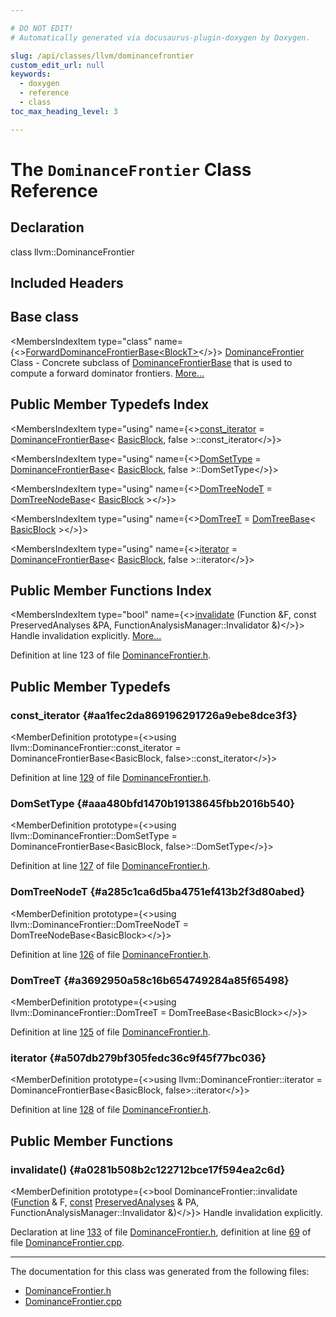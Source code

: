 ```yaml
---

# DO NOT EDIT!
# Automatically generated via docusaurus-plugin-doxygen by Doxygen.

slug: /api/classes/llvm/dominancefrontier
custom_edit_url: null
keywords:
  - doxygen
  - reference
  - class
toc_max_heading_level: 3

---
```





# The `DominanceFrontier` Class Reference

<DoxygenPage pluginConfig={pluginConfig}>



## Declaration

<CodeBlock>class llvm::DominanceFrontier</CodeBlock>

## Included Headers

<IncludesList>
<IncludesListItem
  filePath="llvm/Analysis/DominanceFrontier.h"
  permalink="/docs/api/files/include/include/llvm/include/llvm/analysis/dominancefrontier-h"
  isLocal="true" />
</IncludesList>

## Base class

<MembersIndex>

<MembersIndexItem
  type="class"
  name={<><a href="/docs/api/classes/llvm/forwarddominancefrontierbase">ForwardDominanceFrontierBase&lt;BlockT&gt;</a></>}>
<a href="/docs/api/classes/llvm/dominancefrontier">DominanceFrontier</a> Class - Concrete subclass of <a href="/docs/api/classes/llvm/dominancefrontierbase">DominanceFrontierBase</a> that is used to compute a forward dominator frontiers. <a href="/docs/api/classes/llvm/forwarddominancefrontierbase/#details">More...</a>
</MembersIndexItem>

</MembersIndex>

## Public Member Typedefs Index

<MembersIndex>

<MembersIndexItem
  type="using"
  name={<><a href="#aa1fec2da869196291726a9ebe8dce3f3">const&#95;iterator</a> = <a href="/docs/api/classes/llvm/dominancefrontierbase">DominanceFrontierBase</a>&lt; <a href="/docs/api/classes/llvm/basicblock">BasicBlock</a>, false &gt;::const&#95;iterator</>}>
</MembersIndexItem>

<MembersIndexItem
  type="using"
  name={<><a href="#aaa480bfd1470b19138645fbb2016b540">DomSetType</a> = <a href="/docs/api/classes/llvm/dominancefrontierbase">DominanceFrontierBase</a>&lt; <a href="/docs/api/classes/llvm/basicblock">BasicBlock</a>, false &gt;::DomSetType</>}>
</MembersIndexItem>

<MembersIndexItem
  type="using"
  name={<><a href="#a285c1ca6d5ba4751ef413b2f3d80abed">DomTreeNodeT</a> = <a href="/docs/api/classes/llvm/domtreenodebase">DomTreeNodeBase</a>&lt; <a href="/docs/api/classes/llvm/basicblock">BasicBlock</a> &gt;</>}>
</MembersIndexItem>

<MembersIndexItem
  type="using"
  name={<><a href="#a3692950a58c16b654749284a85f65498">DomTreeT</a> = <a href="/docs/api/namespaces/llvm/#a763915fd0a536cc2d1ebe99595e3eeaf">DomTreeBase</a>&lt; <a href="/docs/api/classes/llvm/basicblock">BasicBlock</a> &gt;</>}>
</MembersIndexItem>

<MembersIndexItem
  type="using"
  name={<><a href="#a507db279bf305fedc36c9f45f77bc036">iterator</a> = <a href="/docs/api/classes/llvm/dominancefrontierbase">DominanceFrontierBase</a>&lt; <a href="/docs/api/classes/llvm/basicblock">BasicBlock</a>, false &gt;::iterator</>}>
</MembersIndexItem>

</MembersIndex>

## Public Member Functions Index

<MembersIndex>

<MembersIndexItem
  type="bool"
  name={<><a href="#a0281b508b2c122712bce17f594ea2c6d">invalidate</a> (Function &amp;F, const PreservedAnalyses &amp;PA, FunctionAnalysisManager::Invalidator &amp;)</>}>
Handle invalidation explicitly. <a href="#a0281b508b2c122712bce17f594ea2c6d">More...</a>
</MembersIndexItem>

</MembersIndex>


Definition at line 123 of file <a href="/docs/api/files/include/include/llvm/include/llvm/analysis/dominancefrontier-h">DominanceFrontier.h</a>.

<SectionDefinition>

## Public Member Typedefs

### const&#95;iterator {#aa1fec2da869196291726a9ebe8dce3f3}

<MemberDefinition
  prototype={<>using llvm::DominanceFrontier::const&#95;iterator = 
      DominanceFrontierBase&lt;BasicBlock, false&gt;::const&#95;iterator</>}>

Definition at line <a href="/docs/api/files/include/include/llvm/include/llvm/analysis/dominancefrontier-h/#l00129">129</a> of file <a href="/docs/api/files/include/include/llvm/include/llvm/analysis/dominancefrontier-h">DominanceFrontier.h</a>.
</MemberDefinition>

### DomSetType {#aaa480bfd1470b19138645fbb2016b540}

<MemberDefinition
  prototype={<>using llvm::DominanceFrontier::DomSetType =  DominanceFrontierBase&lt;BasicBlock, false&gt;::DomSetType</>}>

Definition at line <a href="/docs/api/files/include/include/llvm/include/llvm/analysis/dominancefrontier-h/#l00127">127</a> of file <a href="/docs/api/files/include/include/llvm/include/llvm/analysis/dominancefrontier-h">DominanceFrontier.h</a>.
</MemberDefinition>

### DomTreeNodeT {#a285c1ca6d5ba4751ef413b2f3d80abed}

<MemberDefinition
  prototype={<>using llvm::DominanceFrontier::DomTreeNodeT =  DomTreeNodeBase&lt;BasicBlock&gt;</>}>

Definition at line <a href="/docs/api/files/include/include/llvm/include/llvm/analysis/dominancefrontier-h/#l00126">126</a> of file <a href="/docs/api/files/include/include/llvm/include/llvm/analysis/dominancefrontier-h">DominanceFrontier.h</a>.
</MemberDefinition>

### DomTreeT {#a3692950a58c16b654749284a85f65498}

<MemberDefinition
  prototype={<>using llvm::DominanceFrontier::DomTreeT =  DomTreeBase&lt;BasicBlock&gt;</>}>

Definition at line <a href="/docs/api/files/include/include/llvm/include/llvm/analysis/dominancefrontier-h/#l00125">125</a> of file <a href="/docs/api/files/include/include/llvm/include/llvm/analysis/dominancefrontier-h">DominanceFrontier.h</a>.
</MemberDefinition>

### iterator {#a507db279bf305fedc36c9f45f77bc036}

<MemberDefinition
  prototype={<>using llvm::DominanceFrontier::iterator =  DominanceFrontierBase&lt;BasicBlock, false&gt;::iterator</>}>

Definition at line <a href="/docs/api/files/include/include/llvm/include/llvm/analysis/dominancefrontier-h/#l00128">128</a> of file <a href="/docs/api/files/include/include/llvm/include/llvm/analysis/dominancefrontier-h">DominanceFrontier.h</a>.
</MemberDefinition>

</SectionDefinition>

<SectionDefinition>

## Public Member Functions

### invalidate() {#a0281b508b2c122712bce17f594ea2c6d}

<MemberDefinition
  prototype={<>bool DominanceFrontier::invalidate (<a href="/docs/api/classes/llvm/function">Function</a> &amp; F, <a href="/docs/api/files/lib/lib/target/lib/target/aarch64/aarch64promoteconstant-cpp/#a90f8350fecae261c25be85d38b451bff">const</a> <a href="/docs/api/classes/llvm/preservedanalyses">PreservedAnalyses</a> &amp; PA, FunctionAnalysisManager::Invalidator &amp;)</>}>
Handle invalidation explicitly.

Declaration at line <a href="/docs/api/files/include/include/llvm/include/llvm/analysis/dominancefrontier-h/#l00133">133</a> of file <a href="/docs/api/files/include/include/llvm/include/llvm/analysis/dominancefrontier-h">DominanceFrontier.h</a>, definition at line <a href="/docs/api/files/lib/lib/analysis/dominancefrontier-cpp/#l00069">69</a> of file <a href="/docs/api/files/lib/lib/analysis/dominancefrontier-cpp">DominanceFrontier.cpp</a>.
</MemberDefinition>

</SectionDefinition>

<hr/>

The documentation for this class was generated from the following files:

<ul>
<li><a href="/docs/api/files/include/include/llvm/include/llvm/analysis/dominancefrontier-h">DominanceFrontier.h</a></li>
<li><a href="/docs/api/files/lib/lib/analysis/dominancefrontier-cpp">DominanceFrontier.cpp</a></li>
</ul>

</DoxygenPage>
